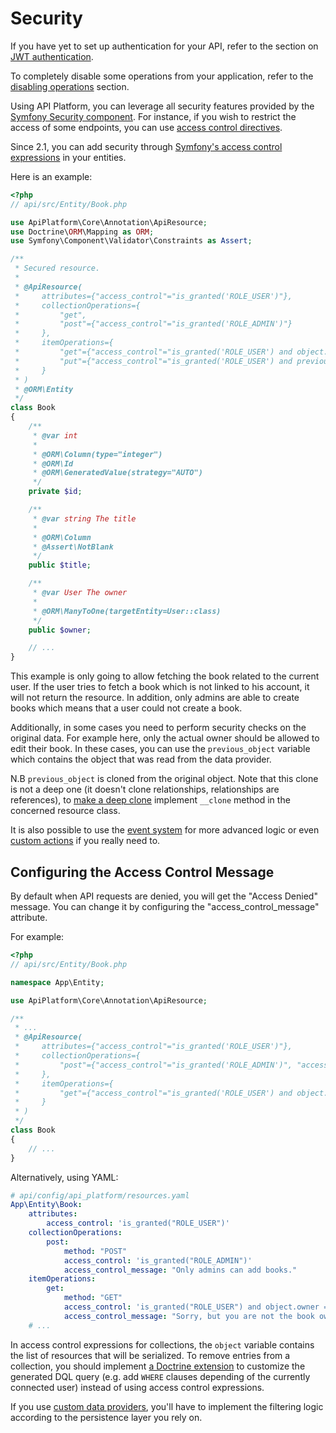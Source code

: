 # Security

If you have yet to set up authentication for your API, refer to the section on [JWT authentication](jwt.md).

To completely disable some operations from your application, refer to the [disabling operations](operations.md#enabling-and-disabling-operations)
section.

Using API Platform, you can leverage all security features provided by the [Symfony Security component](http://symfony.com/doc/current/book/security.html).
For instance, if you wish to restrict the access of some endpoints, you can use [access control directives](http://symfony.com/doc/current/book/security.html#securing-url-patterns-access-control).

Since 2.1, you can add security through [Symfony's access control expressions](https://symfony.com/doc/current/expressions.html#security-complex-access-controls-with-expressions) in your entities.

Here is an example:

```php
<?php
// api/src/Entity/Book.php

use ApiPlatform\Core\Annotation\ApiResource;
use Doctrine\ORM\Mapping as ORM;
use Symfony\Component\Validator\Constraints as Assert;

/**
 * Secured resource.
 *
 * @ApiResource(
 *     attributes={"access_control"="is_granted('ROLE_USER')"},
 *     collectionOperations={
 *         "get",
 *         "post"={"access_control"="is_granted('ROLE_ADMIN')"}
 *     },
 *     itemOperations={
 *         "get"={"access_control"="is_granted('ROLE_USER') and object.owner == user"},
 *         "put"={"access_control"="is_granted('ROLE_USER') and previous_object.owner == user"},
 *     }
 * )
 * @ORM\Entity
 */
class Book
{
    /**
     * @var int
     *
     * @ORM\Column(type="integer")
     * @ORM\Id
     * @ORM\GeneratedValue(strategy="AUTO")
     */
    private $id;

    /**
     * @var string The title
     *
     * @ORM\Column
     * @Assert\NotBlank
     */
    public $title;

    /**
     * @var User The owner
     *
     * @ORM\ManyToOne(targetEntity=User::class)
     */
    public $owner;

    // ...
}
```

This example is only going to allow fetching the book related to the current user. If the user tries to fetch a book which is not
linked to his account, it will not return the resource. In addition, only admins are able to create books which means
that a user could not create a book.

Additionally, in some cases you need to perform security checks on the original data. For example here, only the actual owner should be allowed to edit their book. In these cases, you can use the `previous_object` variable which contains the object that was read from the data provider.

N.B `previous_object` is cloned from the original object. Note that this clone is not a deep one (it doesn't clone relationships, relationships are references), to [make a deep clone](https://www.php.net/manual/fr/language.oop5.cloning.php#object.clone) implement `__clone` method in the concerned resource class.

It is also possible to use the [event system](events.md) for more advanced logic or even [custom actions](operations.md#creating-custom-operations-and-controllers)
if you really need to.

## Configuring the Access Control Message

By default when API requests are denied, you will get the "Access Denied" message.
You can change it by configuring the "access_control_message" attribute.

For example:

```php
<?php
// api/src/Entity/Book.php

namespace App\Entity;

use ApiPlatform\Core\Annotation\ApiResource;

/**
 * ...
 * @ApiResource(
 *     attributes={"access_control"="is_granted('ROLE_USER')"},
 *     collectionOperations={
 *         "post"={"access_control"="is_granted('ROLE_ADMIN')", "access_control_message"="Only admins can add books."}
 *     },
 *     itemOperations={
 *         "get"={"access_control"="is_granted('ROLE_USER') and object.owner == user", "access_control_message"="Sorry, but you are not the book owner."}
 *     }
 * )
 */
class Book
{
    // ...
}
```

Alternatively, using YAML:

```yaml
# api/config/api_platform/resources.yaml
App\Entity\Book:
    attributes:
        access_control: 'is_granted("ROLE_USER")'
    collectionOperations:
        post:
            method: "POST"
            access_control: 'is_granted("ROLE_ADMIN")'
            access_control_message: "Only admins can add books."
    itemOperations:
        get:
            method: "GET"
            access_control: 'is_granted("ROLE_USER") and object.owner == user'
            access_control_message: "Sorry, but you are not the book owner."
    # ...
```

In access control expressions for collections, the `object` variable contains the list of resources that will be serialized.
To remove entries from a collection, you should implement [a Doctrine extension](extensions.md) to customize the generated DQL query (e.g. add `WHERE` clauses depending of the currently connected user) instead of using access control expressions.

If you use [custom data providers](data-providers.md), you'll have to implement the filtering logic according to the persistence layer you rely on.
